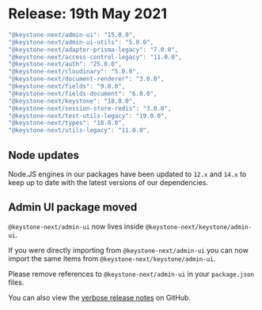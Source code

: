 
# Release: 19th May 2021

```typescript
"@keystone-next/admin-ui": "15.0.0",
"@keystone-next/admin-ui-utils": "5.0.0",
"@keystone-next/adapter-prisma-legacy": "7.0.0",
"@keystone-next/access-control-legacy": "11.0.0",
"@keystone-next/auth": "25.0.0",
"@keystone-next/cloudinary": "5.0.0",
"@keystone-next/document-renderer": "3.0.0",
"@keystone-next/fields": "9.0.0",
"@keystone-next/fields-document": "6.0.0",
"@keystone-next/keystone": "18.0.0",
"@keystone-next/session-store-redis": "3.0.0",
"@keystone-next/test-utils-legacy": "19.0.0",
"@keystone-next/types": "18.0.0",
"@keystone-next/utils-legacy": "11.0.0",
```

## Node updates <Emoji symbol="🚀" alt="rocket"/>

Node.JS engines in our packages have been updated to `12.x` and `14.x` to keep up to date with the latest versions of our dependencies.

## Admin UI package moved <Emoji symbol="🚚" alt="Moving truck"/>

`@keystone-next/admin-ui` now lives inside `@keystone-next/keystone/admin-ui`.

If you were directly importing from `@keystone-next/admin-ui` you can now import the same items from `@keystone-next/keystone/admin-ui`.

<Emoji symbol="⚠️" alt="Warning"/> Please remove references to `@keystone-next/admin-ui` in your `package.json` files.

You can also view the [verbose release notes](https://github.com/keystonejs/keystone/releases/tag/2021-05-19) on GitHub.

